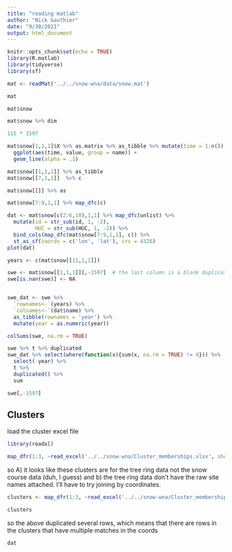 ```yaml
---
title: "reading matlab"
author: "Nick Gauthier"
date: "9/30/2021"
output: html_document
---
```


```r
knitr::opts_chunk$set(echo = TRUE)
library(R.matlab)
library(tidyverse)
library(sf)
```

```r
mat <- readMat('../../snow-wna/data/snow.mat')
```


```r
mat
```

```r
mat$snow
```

```r
mat$snow %>% dim
```
```r
115 * 1597
```


```r
mat$snow[1,1,1]$X %>% as.matrix %>% as_tibble %>% mutate(time = 1:n()) %>%pivot_longer(-time) %>%
  ggplot(aes(time, value, group = name)) +
  geom_line(alpha = .1)
```
```r
mat$snow[[1,1,1]] %>% as_tibble
mat$snow[[7,1,1]]  %>% c
```
```r
mat$snow[[]] %>% as
```

```r
mat$snow[7:9,1,1] %>% map_dfc(c)
```
```r
dat <- mat$snow[c(2:6,10),1,1] %>% map_dfc(unlist) %>%
  mutate(id = str_sub(id, 1, -2),
         HUC = str_sub(HUC, 1, -2)) %>%
  bind_cols(map_dfc(mat$snow[7:9,1,1], c)) %>%
  st_as_sf(coords = c('lon', 'lat'), crs = 4326)
plot(dat)
```
```r
years <- c(mat$snow[[11,1,1]])
```

```r
swe <- mat$snow[[1,1,1]][,-1597]  # the last column is a blank duplicated one
swe[is.nan(swe)] <- NA


swe_dat <- swe %>% 
  `rownames<-`(years) %>% 
  `colnames<-`(dat$name) %>%
  as_tibble(rownames = 'year') %>%
  mutate(year = as.numeric(year)) 
```

```r
colSums(swe, na.rm = TRUE)
```

```r
swe %>% t %>% duplicated
swe_dat %>% select(where(function(x){sum(x, na.rm = TRUE) != 0})) %>%
  select(-year) %>%
  t %>% 
  duplicated() %>%
  sum
```
```r
swe[,-1597]
```

## Clusters

load the cluster excel file
```r
library(readxl)

map_dfr(1:3, ~read_excel('../../snow-wna/Cluster_memberships.xlsx', sheet = .), .id = 'cluster')
```
so A) it looks like these clusters are for the tree ring data not the snow course data (duh, I guess) and b) the tree ring data don't have the raw site names attached. I'll have to try joining by coordinates.

```r
clusters <- map_dfr(1:3, ~read_excel('../../snow-wna/Cluster_memberships.xlsx', sheet = .), .id = 'cluster')

clusters
```

so the above duplicated several rows, which means that there are rows in the clusters that have multiple matches in the coords

```r
dat
```

